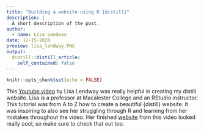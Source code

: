 ```yaml
---
title: "Building a website using R {distill}"
description: |
  A short description of the post.
author:
  - name: Lisa Lendway
date: 12-15-2020
preview: lisa_lendway.PNG
output:
  distill::distill_article:
    self_contained: false
---
```



```r
knitr::opts_chunk$set(echo = FALSE)
```

This [Youtube video](https://www.youtube.com/watch?v=Fm3bsYCilEU) by Lisa Lendway was really helpful in creating my distill website. Lisa is a professor at Macalester College and an RStudio instructor. This tutorial was from A to Z how to create a beautiful {distill} website. It was inspiring to also see her struggling through R and learning from her mistakes throughout the video. Her finished [website](https://lisalendway.netlify.app/) from this video looked really cool, so make sure to check that out too. 

